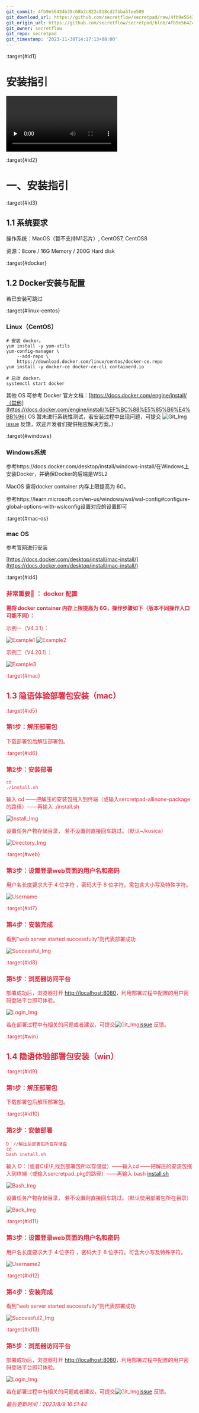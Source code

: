 ```yaml
---
git_commit: 4fb9e56424b39c68b2c822c818cd2fbba5fee509
git_download_url: https://github.com/secretflow/secretpad/raw/4fb9e56424b39c68b2c822c818cd2fbba5fee509/docs/deployment_experience/platform_installation_guidelines.md
git_origin_url: https://github.com/secretflow/secretpad/blob/4fb9e56424b39c68b2c822c818cd2fbba5fee509/docs/deployment_experience/platform_installation_guidelines.md
git_owner: secretflow
git_repo: secretpad
git_timestamp: '2023-11-30T14:17:13+08:00'
---
```


:target{#id1}

# 安装指引

<video id="video" controls={true} preload="none">
  <source id="mp4" src="https://secretflow-public.oss-cn-hangzhou.aliyuncs.com/tutorial-video/install_guide.mp4" type="video/mp4" />
</video>

:target{#id2}

# 一、安装指引

:target{#id3}

## 1.1 系统要求

操作系统：MacOS（暂不支持M1芯片）, CentOS7, CentOS8

资源：8core / 16G Memory / 200G Hard disk

:target{#docker}

## 1.2 Docker安装与配置

若已安装可跳过

:target{#linux-centos}

### Linux（CentOS）

```shell
# 安装 docker。
yum install -y yum-utils
yum-config-manager \
	--add-repo \
	https://download.docker.com/linux/centos/docker-ce.repo
yum install -y docker-ce docker-ce-cli containerd.io

# 启动 docker。
systemctl start docker
```

其他 OS 可参考 Docker 官方文档：[https://docs.docker.com/engine/install/（其他](https://docs.docker.com/engine/install/%EF%BC%88%E5%85%B6%E4%BB%96) OS 暂未进行系统性测试，若安装过程中出现问题，可提交
![Git\_Img](../_assets/git_img.png)[issue](https://github.com/secretflow/secretflow/issues) 反馈，欢迎开发者们提供相应解决方案。）

:target{#windows}

### Windows系统

参考https\://docs.docker.com/desktop/install/windows-install/在Windows上安装Docker，并确保Docker的后端是WSL2

MacOS 需将docker container 内存上限提高为 6G。

参考https\://learn.microsoft.com/en-us/windows/wsl/wsl-config#configure-global-options-with-wslconfig设置对应的设置即可

:target{#mac-os}

### mac OS

参考官网进行安装

[https://docs.docker.com/desktop/install/mac-install/](https://docs.docker.com/desktop/install/mac-install/)

:target{#id4}

### <font color="#DF2A3F" /> 非常重要📢 ： docker 配置&#x20;

<strong>需将 docker container 内存上限提高为 6G，操作步骤如下（版本不同操作入口可能不同）：</strong>

示例一（V4.3.1）：

![Example1](../_assets/example1.png) ![Example2](../_assets/example2.png)

示例二（V4.20.1）：

![Example3](../_assets/example3.png)

:target{#mac}

## 1.3 隐语体验部署包安装（mac）

:target{#id5}

### 第1步：解压部署包

下载部署包后解压部署包。

:target{#id6}

### 第2步：安装部署

```shell
cd 
./install.sh
```

输入 cd ——把解压的安装包拖入到终端（或输入sercretpad-allinone-package的路径）——再输入 ./install.sh

![Install\_Img](../_assets/install_img.png)

设置任务产物存储目录， 若不设置则直接回车跳过。（默认\~/kusica）

![Directory\_Img](../_assets/directory_img.png)

:target{#web}

### 第3步：设置登录web页面的用户名和密码

用户名长度要求大于 4 位字符 ，密码大于 8 位字符。需包含大小写及特殊字符。

![Username](../_assets/username.png)

:target{#id7}

### 第4步：安装完成

看到“web server started successfully”则代表部署成功

![Successful\_Img](../_assets/successful_img.png)

:target{#id8}

### 第5步：浏览器访问平台

部署成功后，浏览器打开 [http://localhost:8080](http://localhost:8080)，利用部署过程中配置的用户密码登陆平台即可体验。

![Login\_Img](../_assets/login_img.png)

若在部署过程中有相关的问题或者建议，可提交![Git\_Img](../_assets/git_img.png)[issue](https://github.com/secretflow/secretflow/issues)
反馈。

:target{#win}

## 1.4 隐语体验部署包安装（win）

:target{#id9}

### 第1步：解压部署包

下载部署包后解压部署包。

:target{#id10}

### 第2步：安装部署

```shell
D：//解压后部署包所在存储盘
cd 
bash install.sh
```

输入 D：（或者C\E\F,找到部署包所以存储盘）——输入cd ——把解压的安装包拖入到终端（或输入sercretpad\_pkg的路径）——再输入 bash
[install.sh](http://install.sh)

![Bash\_Img](../_assets/bash_img.png)

设置任务产物存储目录， 若不设置则直接回车跳过。（默认使用部署包所在目录）

![Back\_Img](../_assets/back_img.png)

:target{#id11}

### 第3步：设置登录web页面的用户名和密码

用户名长度要求大于 4 位字符 ，密码大于 8 位字符。可含大小写及特殊字符。

![Username2](../_assets/username2.png)

:target{#id12}

### 第4步：安装完成

看到“web server started successfully”则代表部署成功

![Successful2\_Img](../_assets/successful2_img.png)

:target{#id13}

### 第5步：浏览器访问平台

部署成功后，浏览器打开 [http://localhost:8080](http://localhost:8080)，利用部署过程中配置的用户密码登陆平台即可体验。

![Login\_Img](../_assets/login_img.png)

若在部署过程中有相关的问题或者建议，可提交![Git\_Img](../_assets/git_img.png)[issue](https://github.com/secretflow/secretflow/issues)
反馈。

<em>最后更新时间：2023/8/9 16:51:44</em>
